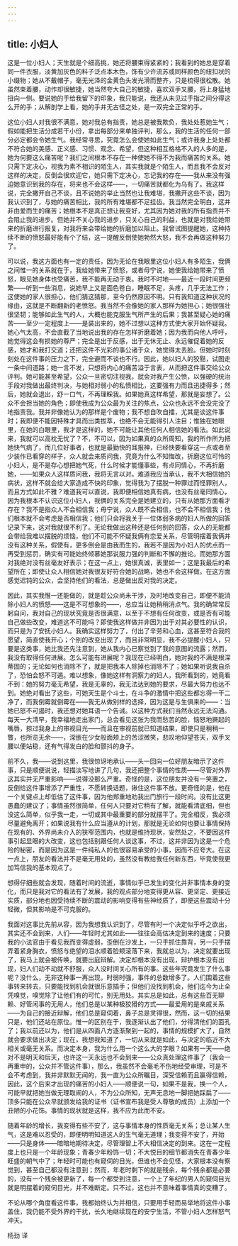 ```yaml
---
---
---
```

title: 小妇人
---




这是一位小妇人；天生就是个细高挑，她还将腰束得紧紧的；我看到的她总是穿着同一件衣服，淡黄加灰色的料子泛点本木色，饰有少许流苏或同样颜色的纽扣状的小缀物；她从不戴帽子，毫无光泽的金黄色头发光滑而整齐，只是梳得很松散。她虽然束着腰，动作却很敏捷，她当然夸大自己的敏捷，喜欢双手叉腰，将上身猛地扭向一侧。要说她的手给我留下的印象，我只能说，我还从未见过手指之间分得这么开的手；从解剖学上看，她的手并无古怪之处，是一双完全正常的手。

这位小妇人对我很不满意，她对我总有指责，她总是被我欺负，我处处惹她生气；假如能把生活分成若干小份，拿出每部分来单独评判，那么，我的生活的任何一部分必定都会令她生气。我经常寻思，究竟怎么会使她如此生气；或许我身上处处都不符合她的美感、正义感、习惯、观念、希望，但这种相互格格不入的人多的是，她为何要这么痛苦呢？我们之间根本不存在一种使她不得不为我而痛苦的关系。她只需下定决心，视我为素不相识的陌生人，其实我就是个陌生人，而且我不会反对这样的决定，反倒会很欢迎它，她只需下定决心，忘记我的存在——我从来没有强迫她意识到我的存在，将来也不会这样——，一切痛苦就都化为乌有了。我这样说，完全撇开自己不谈，且不说她的举止当然也让我难堪，我撇开这些不谈，因为我认识到了，与她的痛苦相比，我的所有难堪都不足挂齿。我当然完全明白，这并非由爱而生的痛苦；她根本不是真正想让我变好，尤其因为她对我的所有指责并不会阻止我的进步。但她并不关心我的进步，只关心自己的利益，也就是对我给她带来的折磨进行报复，对我将来会带给她的折磨加以阻止。我曾试图提醒她，这种持续不断的愤怒最好能有个了结，这一提醒反倒使她勃然大怒，我不会再做这种努力了。

可以说，我这方面也有一定的责任，因为无论在我眼里这位小妇人有多陌生，我俩之间惟一的关系就在于，我给她带来了愤怒，或者毋宁说，她使我给她带来了愤怒，眼见她身体也受痛苦，我不能再无动于衷。我时不时地——最近一段时间更频繁——听到一些消息，说她早上又是面色苍白，睡眠不足，头疼，几乎无法工作；这使她的家人很担心，他们猜这猜那，至今仍然原因不明。只有我知道这种状况的缘由，这就是不断翻新的老愤怒。我当然不会像她的家人那样为她担心；她很强壮很坚韧；能够如此生气的人，大概也能克服生气所产生的后果；我甚至疑心她的痛苦——至少一定程度上——是装出来的，她不过想以这种方式使大家开始怀疑我。她心气太高，不会直截了当地说出我的存在怎样折磨着她；因为我而向他人呼吁，她觉得这会有损她的尊严；完全是出于反感，出于无休无止、永远催促着她的反感，她才和我打交道；还把这件不光彩的事公诸于众，她觉得太丢脸。但她时时刻刻处在这件事的压力之下，完全避而不谈也不行。因此，她以妇人的狡黠，试图走一条中间道路；她一言不发，只想将内心的痛苦溢于言表，从而把这件事交给公众评判。她可能甚至希望，公众一旦密切注视我，就会对我产生公愤，以强硬的统治手段对我做出最终判决，与她相对弱小的私愤相比，这要强有力而且迅捷得多；然后，她就会退出，舒一口气，不再理睬我。如果她真这样希望，那就是妄想了。公众不会担当她的角色；即使我成为公众最为关注的焦点，公众也永远不会没完没了地指责我。我并非像她认为的那样是个废物；我不想自吹自擂，尤其是谈这件事时；我即便不能因特殊才具而出类拔萃，也绝不会无能得引人注目；惟独在她眼里，在她的白眼里，我才是这样的，她不可能让其他任何人相信她的看法。如此说来，我就可以高枕无忧了？不，不可以，因为如果真的众所周知，我的所作所为把她快气病了，而几位好事者，也就是最勤快的耳报神，已经快要看穿这一点或者至少装作已看穿的样子，众人就会来质问我，究竟为什么不知悔改，折磨这位可怜的小妇人，是不是存心想把她气死，什么时候才能懂事些，有点同情心，不再折磨她，——如果众人这样质问我，我将无言以对。难道我应当承认，我不大相信她的病状，这样不就会给大家造成不快的印象，觉得我为了摆脱一种罪过而怪罪别人，而且方式如此不雅？难道我可以直说，我即便相信她真有病，也没有丝毫同情心，因为我根本不认识这位小妇人，我俩的关系完全是她建立的，只有从她那方面看才存在？我不是指众人不会相信我；毋宁说，众人既不会相信，也不会不相信我；他们根本就不会考虑是否相信我；他们只会将我关于一位体弱多病的妇人所做的回答记录下来，这对我就很不利了。无论我做出这种还是任何别的回答，众人的无能都会带给我难以摆脱的烦恼，他们不可能不怀疑我俩有恋爱关系，尽管明摆着我俩并没有这种关系，假使有，更多倒会是由我而生的，我若不是因为小妇人的优点而一再受到惩罚，确实有可能始终倾慕她那说服力强的判断和不懈的推论。而她那方面对我绝对没有丝毫友好表示；在这一点上，她很真诚，表里如一；这是我最后的希望所在；即使让众人相信她对我很友好符合她的战略，她也不会这样做。在这方面感觉迟钝的公众，会坚持他们的看法，总是做出反对我的决定。

因此，其实我惟一还能做的，就是趁公众尚未干涉，及时地改变自己，即便不能消除小妇人的愤怒——这是不可想象的——，总应当让她稍稍消点气。我的确常常反躬自问，我对自己的现状究竟是否很满意，以至于不想有任何改变，或是否有可能自己做些改变，难道这不可能吗？即使我这样做并非因为出于对其必要性的认识，而只是为了安抚小妇人。我确实这样努力了，付出了辛劳和心血，这甚至符合我的愿望，简直使我开心；个别的改变出现了，而且非常明显，我不必提醒小妇人，只要是这类事，她比我还先注意到，她从我内心已察觉到了我的意图的流露；然而，我没有取得任何进展。怎么可能有进展呢？我现在已经明白，她对我的不满是根深蒂固的；无论如何也消除不了，就是把我本人除掉也消除不了；她如果听说我自杀了，恐怕会怒不可遏。难以想象，像她这样有洞察力的妇人，我所看到的，她竟看不到：她的努力毫无希望，我是无辜的，我无法达到她的要求，尽最大努力也达不到。她绝对看出了这些，可她天生是个斗士，在斗争的激情中把这些都忘得一干二净了，而我倒霉就倒霉在——我无从做别样的选择，因为这是与生俱来的——：当她已怒不可遏时，我还想对她耳语一个告诫。以这种方式我们当然永远无法沟通。每天一大清早，我幸福地走出家门，总会看见这张为我而愁苦的脸，恼怒地撅起的嘴唇，掠过我身上的审视目光——而且在审视前就已知道结果，即使只是稍稍一瞥，也所览无余——，深嵌在少女般面颊上的苦涩微笑，悲叹地仰望苍天，双手叉腰以便站稳，还有气得发白的脸和颤抖的身子。

前不久，我——说到这里，我很惊讶地承认——头一回向一位好朋友暗示了这件事，只是顺便说说，轻描淡写地讲了几句，我还把整个事情的性质——尽管对外界这其实并无严重影响——说得没那么严重。奇怪的是，这位朋友并没有一笑置之，反倒给这件事增添了严重性，不愿转换话题，揪住这件事不放。更奇怪的是，他在一个关键点上却低估了这件事，因为他郑重地劝我出门旅行一段时间。没有比这更愚蠢的建议了；事情虽然很简单，任何人只要对它稍有了解，就能看清底细，但也没这么简单，似乎我一走，一切或其中最重要的部分就摆平了。完全相反，我必须尽量避免离开；如果说我有什么应当遵从的计划，那就是无论如何也要让事情保持在现有的、外界尚未介入的狭窄范围内，也就是维持现状，安然处之，不要因这件事引起显眼的大改变，这也包括别跟任何人谈这事，不过，这并非因为这是一个危险的秘密，而是因为这是一件纯私人的也很容易承受的小事，因而不应夸大。在这一点上，朋友的看法并不是毫无用处的，虽然没有教给我任何新东西，毕竟使我更加笃信我的基本观点了。

想得仔细些就会发现，随着时间的流逝，事情似乎已发生的变化并非事情本身的变化，而只是我对它的看法有了发展，我的观点部分地变得更从容、更坚定、更接近实质，部分地也因受持续不断的震动的影响变得有些神经质了，即便这些震动十分轻微，但其影响是不可克服的。

我面对这事比先前从容，因为我想我认识到了，尽管有时一个决定似乎呼之欲出，其实还不会到来，人们——年轻时尤其如此——往往会高估决定到来的速度；只要我的小法官由于看见我而变得虚弱，歪倒在沙发上，一只手抓住靠背，另一只手摆弄着紧身胸衣，愤怒与绝望的泪水顺着脸颊滚落下来，我就总以为，决定就要出现了，我马上就会被传唤，就要出庭辩解。决定却根本没有出现，辩护根本没有出现，妇人们动不动就不舒服，众人没时间关心所有的事。这些年究竟发生了什么事呢？没什么，无非这种事一再出现，时弱时强，事件的总数增多了。人们围着这些事转来转去，只要能找到机会就很乐意插手；但他们没找到机会，他们迄今为止全凭嗅觉，嗅觉除了让他们有的可忙，别无用处。其实总是如此，总有这些百无聊赖、好管闲事的无用人，他们总是以某种极狡猾的方式——最爱用的是亲戚关系——为自己的接近辩解，他们总是窥伺着，鼻子总是灵得很，然而，这一切的结果只是，他们还站在原位。惟一的区别在于，我逐渐认出了他们，分得清他们的面孔了；我以前还以为，他们是从四面八方逐渐聚到一起的，事情的规模扩大了，自然就会要求做出决定；现在，我想我知道了，一切从来就是如此，与决定的临近不大相关或毫无关系。而决定本身，我为什么用一个这么大的字眼？如果有一天——绝对不是明天和后天，也许这一天永远也不会到来——公众真处理这件事了（我会一再重申的，公众并不管这件事），那么，我虽然不会毫毛不伤地经受审理，可是不会不考虑到，我并非默默无闻的，我一直为公众所瞩目，深受信赖而且赢得信赖，因此，这个后来才出现的痛苦的小妇人——顺便说一句，如果不是我，换一个人，可能早就把她当做无理取闹的人，不为公众所知，无声无息地一脚把她踩扁了——顶多只能在公众早就颁发给我的证书（证书宣布我是受人尊敬的成员）上添加一个丑陋的小花饰。事情的现状就是这样，我不应为此而不安。

随着年龄的增长，我变得有些不安了，这与事情本身的性质毫无关系；总让某人生气，这是难以忍受的，即便明明知道这人的生气毫无道理；我变得不安了，开始——只是身体——暗暗地期待决定，尽管理智上不大相信决定的到来。这在一定程度上也只是一个年龄现象；青春少年粉饰一切；不大悦目的细节都消失在青春少年旺盛的朝气中了；年轻时可能也有窥伺的目光，但谁也不会见怪，大家根本没有察觉到，甚至自己都没有注意到；然而，年老时剩下的就是残余，每个残余都是必要的，没有一个残余被更新了，每一个都受到注意，一个上了年纪的男人的窥伺目光就是明摆着的窥伺目光，并不难断定。只不过，这也并不意味着事情真的变糟了。

不论从哪个角度看这件事，我都始终认为并相信，只要用手轻而易举地将这件小事盖住，我仍能不受外界的干扰，长久地继续现在的安宁生活，不管小妇人怎样怒气冲天。

杨劲 译